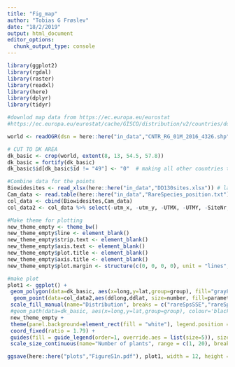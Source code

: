 ```yaml
---
title: "Fig_map"
author: "Tobias G Frøslev"
date: "18/2/2019"
output: html_document
editor_options: 
  chunk_output_type: console
---
```


```r
library(ggplot2)
library(rgdal)
library(raster)
library(readxl)
library(here)
library(dplyr)
library(tidyr)

#downlod map data from https://ec.europa.eu/eurostat
#https://ec.europa.eu/eurostat/cache/GISCO/distribution/v2/countries/download/ref-countries-2016-01m.shp.zip  

world <- readOGR(dsn = here::here("in_data","CNTR_RG_01M_2016_4326.shp"))

# CUT TO DK AREA
dk_basic <- crop(world, extent(8, 13, 54.5, 57.8))
dk_basic = fortify(dk_basic)
dk_basic$id[dk_basic$id != "49"] <- "0"  # making all other countries the same for mapping colour

#Combine data for the points
Biowidesites <- read_xlsx(here::here("in_data","DD130sites.xlsx")) # latlong_coordinated for the Biowide plots.
Cam_data <- read.table(here::here("in_data","RareSpecies_position.txt"))
col_data <- cbind(Biowidesites,Cam_data)
col_data2 <- col_data %>% select(-utm_x, -utm_y, -UTMX, -UTMY, -SiteNr, -Site_nr) %>% gather(key="parameter", value = "number", -c(ddlat,ddlong))

#Make theme for plotting
new_theme_empty <- theme_bw()
new_theme_empty$line <- element_blank()
new_theme_empty$strip.text <- element_blank()
new_theme_empty$axis.text <- element_blank()
new_theme_empty$plot.title <- element_blank()
new_theme_empty$axis.title <- element_blank()
new_theme_empty$plot.margin <- structure(c(0, 0, 0, 0), unit = "lines", valid.unit = 3L, class = "unit")

#make plot
plot1 <- ggplot() + 
 geom_polygon(data=dk_basic, aes(x=long,y=lat,group=group), fill="gray80") + 
  geom_point(data=col_data2,aes(ddlong,ddlat, size=number, fill=parameter),pch = 21, stroke = 0.1, alpha = 0.6, position = position_jitter(w = 0.02, h = 0.02)) +  
 scale_fill_manual(name="Distribution", breaks = c("rareSpsSSE","rareSpsE","rareSpsW"), labels=c("S/SE","E","W"), values=c('darkseagreen4','dodgerblue4','brown')) +
 #geom_path(data=dk_basic, aes(x=long,y=lat,group=group), colour='black', size = 0.5) + 
 new_theme_empty + 
 theme(panel.background=element_rect(fill = "white"), legend.position = "right") +
 coord_fixed(ratio = 1.79) + 
 guides(fill = guide_legend(order=1, override.aes = list(size=5)), size = guide_legend(order=2)) + 
 scale_size_continuous(name="Number of plants", range = c(1, 20), breaks =c(1,2,4,10)) + facet_wrap(.~parameter)

ggsave(here::here("plots","FigureS1n.pdf"), plot1, width = 12, height = 4, device = "pdf")

```